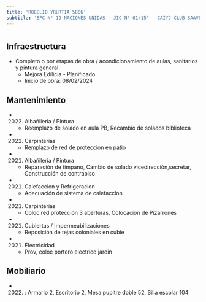 ```yaml
---
title: 'ROGELIO YRURTIA 5806'
subtitle: 'EPC N° 19 NACIONES UNIDAS - JIC N° 01/15° - CAIYJ CLUB SAAVEDRA'
---
```


#
## Infraestructura

* Completo o por etapas de obra / acondicionamiento de aulas, sanitarios y pintura general 
    + Mejora Edilicia - Planificado 
    + Inicio de obra: 08/02/2024 






## Mantenimiento

*  (2022) Albañileria / Pintura 
    + Reemplazo de solado en aula PB, Recambio de solados biblioteca

*  (2022) Carpinterías 
    + Remplazo de red de proteccion en patio

*  (2021) Albañileria / Pintura 
    + Reparación de timpano, Cambio de solado vicedirección,secretar, Construcción de contrapiso

*  (2021) Calefaccion y Refrigeracion 
    + Adecuación de sistema de calefaccíon

*  (2021) Carpinterías 
    + Coloc red protección 3 aberturas, Colocacion de Pizarrones

*  (2021) Cubiertas / Impermeabilizaciones 
    + Reposición de tejas coloniales en cubie

*  (2021) Electricidad 
    + Prov, coloc portero electrico jardin





## Mobiliario

*  (2022) : Armario 2, Escritorio 2, Mesa pupitre doble 52, Silla escolar 104 



